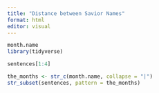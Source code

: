```yaml
---
title: "Distance between Savior Names"
format: html
editor: visual
---
```



```r

month.name
library(tidyverse)

sentences[1:4]

the_months <- str_c(month.name, collapse = "|")
str_subset(sentences, pattern = the_months)

```
